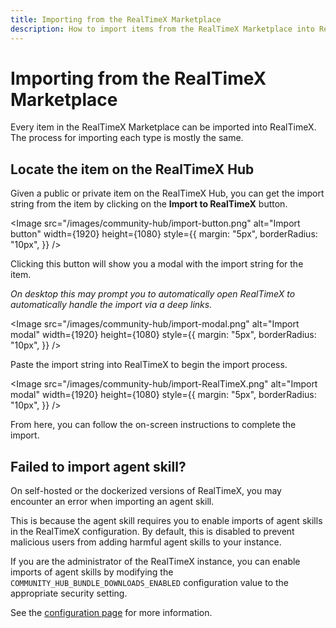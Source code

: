 ```yaml
---
title: Importing from the RealTimeX Marketplace
description: How to import items from the RealTimeX Marketplace into RealTimeX.
---
```



# Importing from the RealTimeX Marketplace

Every item in the RealTimeX Marketplace can be imported into RealTimeX. The process for importing each type is mostly the same.

## Locate the item on the RealTimeX Hub

Given a public or private item on the RealTimeX Hub, you can get the import string from the item by clicking on the **Import to RealTimeX** button.

<Image
  src="/images/community-hub/import-button.png"
  alt="Import button"
  width={1920}
  height={1080}
  style={{
    margin: "5px",
    borderRadius: "10px",
  }}
/>

Clicking this button will show you a modal with the import string for the item.

_On desktop this may prompt you to automatically open RealTimeX to automatically handle the import via a deep links._

<Image
  src="/images/community-hub/import-modal.png"
  alt="Import modal"
  width={1920}
  height={1080}
  style={{
    margin: "5px",
    borderRadius: "10px",
  }}
/>

Paste the import string into RealTimeX to begin the import process.

<Image
  src="/images/community-hub/import-RealTimeX.png"
  alt="Import modal"
  width={1920}
  height={1080}
  style={{
    margin: "5px",
    borderRadius: "10px",
  }}
/>

From here, you can follow the on-screen instructions to complete the import.

## Failed to import agent skill?

On self-hosted or the dockerized versions of RealTimeX, you may encounter an error when importing an agent skill.

This is because the agent skill requires you to enable imports of agent skills in the RealTimeX configuration. By default, this is disabled to prevent malicious users from adding harmful agent skills to your instance.

If you are the administrator of the RealTimeX instance, you can enable imports of agent skills by modifying the `COMMUNITY_HUB_BUNDLE_DOWNLOADS_ENABLED` configuration value to the appropriate security setting.

See the [configuration page](/configuration#RealTimeX-hub-agent-skills) for more information.
